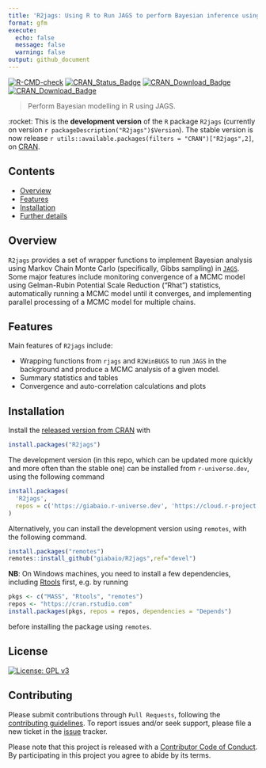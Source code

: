 ```yaml
---
title: 'R2jags: Using R to Run JAGS to perform Bayesian inference using MCMC'
format: gfm
execute:
  echo: false
  message: false
  warning: false
output: github_document
---
```


<!--
[![Build Status](https://app.travis-ci.com/n8thangreen/BCEA.svg?branch=dev)](https://app.travis-ci.com/n8thangreen/BCEA)
[![DOI](https://joss.theoj.org/papers/10.21105/joss.04206/status.svg)](https://doi.org/10.21105/joss.04206)
-->
[![R-CMD-check](https://github.com/giabaio/R2jags/actions/workflows/check-standard.yaml/badge.svg?branch=main)](https://github.com/giabaio/R2jags/actions/workflows/check-standard.yaml)
[![CRAN_Status_Badge](https://www.r-pkg.org/badges/version/R2jags)](https://cran.r-project.org/package=R2jags)
[![CRAN_Download_Badge](https://cranlogs.r-pkg.org/badges/R2jags)](https://cran.r-project.org/package=R2jags)
[![CRAN_Download_Badge](https://cranlogs.r-pkg.org/badges/grand-total/R2jags?color=orange)](https://cran.r-project.org/package=R2jags)


> Perform Bayesian modelling in R using JAGS.

:rocket: This is the **development version** of the `R` package `R2jags` (currently on version `r packageDescription("R2jags")$Version`). The stable version is now release `r utils::available.packages(filters = "CRAN")["R2jags",2]`, on [CRAN](https://cran.r-project.org/web/packages/R2jags/index.html).

## Contents

- [Overview](#introduction)
- [Features](#features)
- [Installation](#installation)
- [Further details](#further-details)

## Overview

`R2jags` provides a set of wrapper functions to implement Bayesian analysis using Markov Chain Monte Carlo (specifically, Gibbs sampling) in [`JAGS`](https://mcmc-jags.sourceforge.io/). Some major features include monitoring convergence of a MCMC model using Gelman-Rubin Potential Scale Reduction ("Rhat") statistics, automatically running a MCMC model until it converges, and implementing parallel processing of a MCMC model for multiple chains.

## Features
Main features of `R2jags` include:

* Wrapping functions from `rjags` and `R2WinBUGS` to run `JAGS` in the background and produce a MCMC analysis of a given model.
* Summary statistics and tables
* Convergence and auto-correlation calculations and plots

## Installation
Install the [released version from CRAN](https://cran.r-project.org/package=R2jags) with

```r
install.packages("R2jags")
```

The development version (in this repo, which can be updated more quickly and more often than the stable one) can be installed from `r-universe.dev`, using the following command

```r
install.packages(
  'R2jags', 
  repos = c('https://giabaio.r-universe.dev', 'https://cloud.r-project.org')
)
```

Alternatively, you can install the development version using `remotes`, with the following command.

```r
install.packages("remotes")
remotes::install_github("giabaio/R2jags",ref="devel")
```

**NB**: On Windows machines, you need to install a few dependencies, including [Rtools](https://cran.r-project.org/bin/windows/Rtools/) first, e.g. by running

```r
pkgs <- c("MASS", "Rtools", "remotes")
repos <- "https://cran.rstudio.com"
install.packages(pkgs, repos = repos, dependencies = "Depends")
```

before installing the package using `remotes`.


## License
[![License: GPL v3](https://img.shields.io/badge/License-GPLv3-blue.svg)](https://www.gnu.org/licenses/gpl-3.0)

## Contributing
Please submit contributions through `Pull Requests`, following the [contributing guidelines](https://github.com/giabaio/R2jags/blob/devel/CONTRIBUTING.md).
To report issues and/or seek support, please file a new ticket in the
[issue](https://github.com/giabaio/R2jags/issues) tracker.

Please note that this project is released with a [Contributor Code of Conduct](https://github.com/giabaio/R2jags/blob/devel/CONDUCT.md). By participating in this project you agree to abide by its terms.
